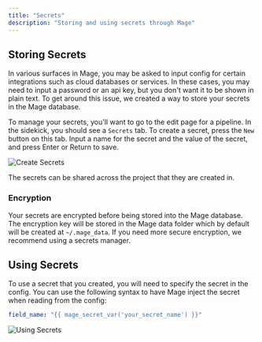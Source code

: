 ```yaml
---
title: "Secrets"
description: "Storing and using secrets through Mage"
---
```


## Storing Secrets

In various surfaces in Mage, you may be asked to input config for certain integrations
such as cloud databases or services. In these cases, you may need to input a password
or an api key, but you don't want it to be shown in plain text. To get around this issue,
we created a way to store your secrets in the Mage database.

To manage your secrets, you'll want to go to the edit page for a pipeline. In the sidekick,
you should see a `Secrets` tab. To create a secret, press the `New` button on this tab.
Input a name for the secret and the value of the secret, and press Enter or Return to save.

![Create Secrets](/media/create-secrets.png)

The secrets can be shared across the project that they are created in.

### Encryption

Your secrets are encrypted before being stored into the Mage database. The encryption key
will be stored in the Mage data folder which by default will be created at `~/.mage_data`. If
you need more secure encryption, we recommend using a secrets manager.

## Using Secrets

To use a secret that you created, you will need to specify the secret in the config. You
can use the following syntax to have Mage inject the secret when reading from the config:

```yaml
field_name: "{{ mage_secret_var('your_secret_name') }}"
```

![Using Secrets](/media/using-secrets.png)
